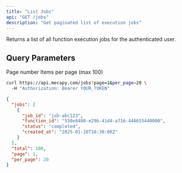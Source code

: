 ```yaml
---
title: "List Jobs"
api: "GET /jobs"
description: "Get paginated list of execution jobs"
---
```


Returns a list of all function execution jobs for the authenticated user.

## Query Parameters

<ParamField query="page" type="integer" default="1">
  Page number
</ParamField>

<ParamField query="per_page" type="integer" default="20">
  Items per page (max 100)
</ParamField>

<RequestExample>

```bash cURL
curl https://api.mecapy.com/jobs?page=1&per_page=20 \
  -H "Authorization: Bearer YOUR_TOKEN"
```

</RequestExample>

<ResponseExample>

```json Success
{
  "jobs": [
    {
      "job_id": "job-abc123",
      "function_id": "550e8400-e29b-41d4-a716-446655440000",
      "status": "completed",
      "created_at": "2025-01-20T10:30:00Z"
    }
  ],
  "total": 100,
  "page": 1,
  "per_page": 20
}
```

</ResponseExample>
